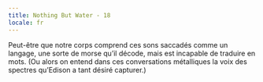 ```yaml
---
title: Nothing But Water - 18
locale: fr
---
```


<GridColumns>
  <Column start="2">
    <NothingButWaterFontMedium>
      Peut-être que notre corps comprend ces sons saccadés comme un langage, une sorte de morse qu’il décode, mais est incapable de traduire en mots. (Ou alors on entend dans ces conversations métalliques la voix des spectres qu’Edison a tant désiré capturer.)
    </NothingButWaterFontMedium>
  </Column>
</GridColumns>
